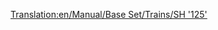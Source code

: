[[Translation:en/Manual/Base Set/Trains/SH '125']]
{{en/Manual/Base Set/Trains/Trains|Cost=£23,437 ($46.874)
|Speed=201 kph (125 mph)
|Weight=70 t
|Power=4,500 hp (3.356 kW)
|Annual=£2,894 ($5.788)
|Designed=1978
|Lifespan=20
|Capacity=8 bags of mail
|Description=In OpenTTD, selecting this engine adds a driving-van trailer at the end of the train as well as the locomotive. Both the locomotive and trailer can contain extra cargo, by default mail. Don't forget to refit this vehicle to passengers if you run a passenger-only service, so your stations don't start gathering mail!

|Real-life=This is a renamed version of the British [https://www.wikipedia.org/wiki/High Speed Train Intercity 125], the record-holder for the fastest diesel locomotive in the world (237 km/h or 148 MPH).
}}